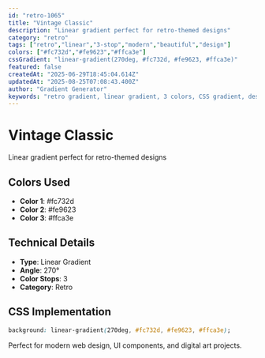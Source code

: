 ```yaml
---
id: "retro-1065"
title: "Vintage Classic"
description: "Linear gradient perfect for retro-themed designs"
category: "retro"
tags: ["retro","linear","3-stop","modern","beautiful","design"]
colors: ["#fc732d","#fe9623","#ffca3e"]
cssGradient: "linear-gradient(270deg, #fc732d, #fe9623, #ffca3e)"
featured: false
createdAt: "2025-06-29T18:45:04.614Z"
updatedAt: "2025-08-25T07:08:43.400Z"
author: "Gradient Generator"
keywords: "retro gradient, linear gradient, 3 colors, CSS gradient, design, #fc732d, #fe9623, #ffca3e"
---
```


# Vintage Classic

Linear gradient perfect for retro-themed designs

## Colors Used
- **Color 1**: #fc732d
- **Color 2**: #fe9623
- **Color 3**: #ffca3e

## Technical Details
- **Type**: Linear Gradient
- **Angle**: 270°
- **Color Stops**: 3
- **Category**: Retro

## CSS Implementation
```css
background: linear-gradient(270deg, #fc732d, #fe9623, #ffca3e);
```

Perfect for modern web design, UI components, and digital art projects.
